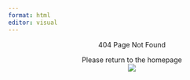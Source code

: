 ```yaml
---
format: html
editor: visual
---
```


<!--# Created with Craiyon with prompt "Two confused black cats" -->

<center>404 Page Not Found

Please return to the homepage</center>

<center>![](images/404.png)</center>
